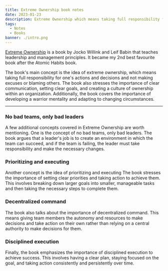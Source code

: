 ```yaml
---
title: Extreme Ownership book notes
date: 2023-01-23
description: Extreme Ownership which means taking full responsibility for one's actions and decisions and not making excuses or blaming others
tags:
  - Notes
  - Books
banner: ./intro.png
---
```


[Extreme Ownership](https://www.goodreads.com/en/book/show/23848190) is a book by Jocko Willink and Leif Babin that teaches leadership and management principles. It became my 2nd best favourite book after the Atomic Habits book.

The book's main concept is the idea of extreme ownership, which means taking full responsibility for one's actions and decisions and not making excuses or blaming others. The book also stresses the importance of clear communication, setting clear goals, and creating a culture of ownership within an organization. Additionally, the book covers the importance of developing a warrior mentality and adapting to changing circumstances.

---

### No bad teams, only bad leaders

A few additional concepts covered in Extreme Ownership are worth mentioning. One is the concept of no bad teams, only bad leaders. The book argues that a leader's job is to create an environment in which the team can succeed, and if the team is failing, the leader must take responsibility and make the necessary changes.

### Prioritizing and executing

Another concept is the idea of prioritizing and executing The book stresses the importance of setting clear priorities and taking action to achieve them. This involves breaking down larger goals into smaller, manageable tasks and then taking the necessary steps to complete them.

### Decentralized command

The book also talks about the importance of decentralized command. This means giving team members the autonomy and resources to make decisions and take action on their own rather than relying on a central authority to make decisions for them.

### Disciplined execution

Finally, the book emphasizes the importance of disciplined execution to achieve success. This involves having a clear plan, staying focused on the goal, and taking action consistently and persistently over time.

